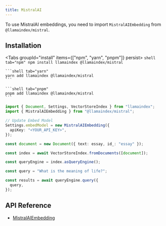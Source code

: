 ```yaml
---
title: MistralAI
---
```


To use MistralAI embeddings, you need to import `MistralAIEmbedding` from `@llamaindex/mistral`.

## Installation


<Tabs groupId="install" items={["npm", "yarn", "pnpm"]} persist>
	```shell tab="npm"
	npm install llamaindex @llamaindex/mistral
	```

	```shell tab="yarn"
	yarn add llamaindex @llamaindex/mistral
	```

	```shell tab="pnpm"
	pnpm add llamaindex @llamaindex/mistral
	```
</Tabs>

```ts
import { Document, Settings, VectorStoreIndex } from "llamaindex";
import { MistralAIEmbedding } from "@llamaindex/mistral";

// Update Embed Model
Settings.embedModel = new MistralAIEmbedding({
  apiKey: "<YOUR_API_KEY>",
});

const document = new Document({ text: essay, id_: "essay" });

const index = await VectorStoreIndex.fromDocuments([document]);

const queryEngine = index.asQueryEngine();

const query = "What is the meaning of life?";

const results = await queryEngine.query({
  query,
});
```

## API Reference

- [MistralAIEmbedding](/docs/api/classes/MistralAIEmbedding)
